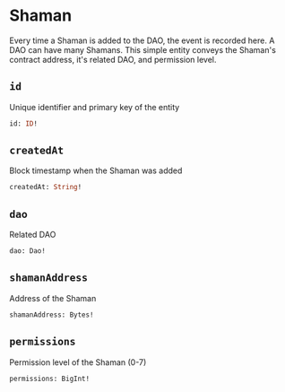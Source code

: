 # Shaman

Every time a Shaman is added to the DAO, the event is recorded here. A DAO can have many Shamans. This simple entity conveys the Shaman's contract address, it's related DAO, and permission level.

## `id`

Unique identifier and primary key of the entity

```graphql
id: ID!
```

## `createdAt`

Block timestamp when the Shaman was added

```graphql
createdAt: String!
```

## `dao`

Related DAO

```graphql
dao: Dao!
```

## `shamanAddress`

Address of the Shaman

```graphql
shamanAddress: Bytes!
```

## `permissions`

Permission level of the Shaman (0-7)

```graphql
permissions: BigInt!
```

